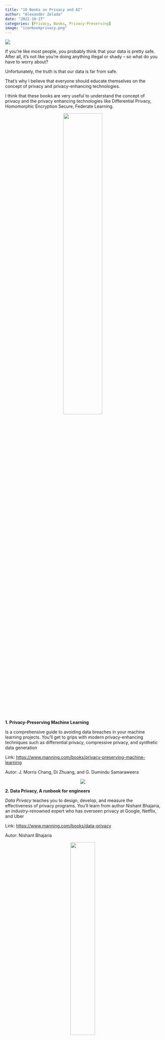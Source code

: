 ```yaml
---
title: "10 Books on Privacy and AI"
author: "Alexander Zelada"
date: "2022-10-27"
categories: [Privacy, Books, Privacy-Preserving]
image: "iconbookprivacy.png"
---
```

![](privacybooks.jpg)

If you’re like most people, you probably think that your data is pretty safe. After all, it’s not like you’re doing anything illegal or shady – so what do you have to worry about?

Unfortunately, the truth is that our data is far from safe.

That’s why I believe that everyone should educate themselves on the concept of privacy and privacy-enhancing technologies.

I think that these books are very useful to understand the concept of privacy and the privacy enhancing technologies like Differential Privacy, Homomorphic Encryption Secure, Federate Learning.
<p align="center">
![](10.png){ width=50% }
</p>
**1. Privacy-Preserving Machine Learning**

Is a comprehensive guide to avoiding data breaches in your machine learning projects. You’ll get to grips with modern privacy-enhancing techniques such as differential privacy, compressive privacy, and synthetic data generation

Link: [https://www.manning.com/books/privacy-preserving-machine-learning](https://www.manning.com/books/privacy-preserving-machine-learning)

Autor: J. Morris Chang, Di Zhuang, and G. Dumindu Samaraweera
<p align="center">
![](7.png)
</p>
**2. Data Privacy, A runbook for engineers**

*Data Privacy* teaches you to design, develop, and measure the effectiveness of privacy programs. You’ll learn from author Nishant Bhajaria, an industry-renowned expert who has overseen privacy at Google, Netflix, and Uber

Link: [https://www.manning.com/books/data-privacy](https://www.manning.com/books/data-privacy)

Autor: Nishant Bhajaria
<p align="center">
![](2.png){ width=40% }
</p>
**3. Privacy is Power: Why and How You Should Take Back Control of Your Data**

Short, terrifying, practical: *Privacy is Power* highlights the implications of our laid-back attitude to data and sets out how we can take back control.

**Link**: [http://bitly.ws/vQQi](http://bitly.ws/vQQi)

**Autor:** [Carissa Véliz](https://www.amazon.com/-/es/Carissa-V%C3%A9liz/e/B08F5DW7CZ/ref=dp_byline_cont_ebooks_1)
<p align="center">
![](1.png)
</p>

**4. The Fight for Privacy: Protecting Dignity, Identity, and Love in the Digital Age** 

Yet there is a solution to our toxic relationship with technology and privacy: fighting for intimate privacy as a civil right.

Link: [https://www.amazon.com/Fight-Privacy-Protecting-Dignity-Identity/dp/0393882314](https://www.amazon.com/Fight-Privacy-Protecting-Dignity-Identity/dp/0393882314)

Autor: Danielle Keats Citron

<p align="center">
![](3.png)
</p>
**5. Why Privacy Matters**

Privacy matters because good privacy rules can promote the essential human values of identity, power, freedom, and trust. If we want to preserve our commitments to these precious yet fragile values, we will need privacy rules

Link: [http://bitly.ws/vQQ9](http://bitly.ws/vQQ9)

Autor: Neil Richards
<p align="center">
![](4.png){width=40%}
</p>
**6. What Do We Know and What Should We Do About Internet Privacy?**

The author then proposes what we should do about the problems surrounding internet privacy, such as significant changes in government policy, a reversal of the current ‘war’ on encryption, being brave enough to take on the internet giants, and challenging the idea that ‘real names’ would improve the discourse on social networks.

Link: [http://bitly.ws/vQPZ](http://bitly.ws/vQPZ)

Autor: Paul Bernal
<p align="center">
![](5.png)
</p>
**7. Privacy in Context: Technology, Policy, and the Integrity of Social Life**

This book claims that what people really care about when they complain and protest that privacy has been violated is not the act of sharing information itself―most people understand that this is crucial to social life ―but the inappropriate, improper sharing of information.

Link: [http://bitly.ws/vQPL](http://bitly.ws/vQPL)

Autor: Helen Nissenbaum
<p align="center">
![](6.png)
</p>
**8. Privacy: A Short History**

*Privacy: A Short History* provides a vital historical account of an increasingly stressed sphere of human interaction. At a time when the death of privacy is widely proclaimed, distinguished historian, David Vincent, describes the evolution of the concept and practice of privacy from the Middle Ages to the present controversy over digital communication and state surveillance provoked by the revelations of Edward Snowden.

Link: [http://bitly.ws/vQPC](http://bitly.ws/vQPC)

Autor: David Vincent
<p align="center">
![](8.png){ width=40% }
</p>
**9. Introduction to Privacy Enhancing Technologies**

This textbook provides a unique lens through which the myriad of existing Privacy Enhancing Technologies (PETs) can be easily comprehended and appreciated. It answers key privacy-centered questions with clear and detailed explanations.

Link: [https://link.springer.com/book/10.1007/978-3-030-81043-6](https://link.springer.com/book/10.1007/978-3-030-81043-6)

Autor: Carlisle Adams
<p align="center">
![](9.png){ width=40% }
</p>
**10. The Algorithmic Foundations of Differential Privacy**

After motivating and discussing the meaning of differential privacy, the preponderance of this monograph is devoted to fundamental techniques for achieving differential privacy, and application of these techniques in creative combinations, using the query-release problem as an ongoing example

Link: [http://bitly.ws/vQPb](http://bitly.ws/vQPb)

Autor: Cynthia Dwork and Aaron Roth